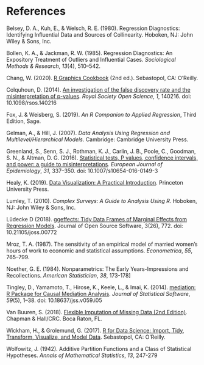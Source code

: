 # References

Belsey, D. A., Kuh, E., & Welsch, R. E. (1980). Regression Diagnostics: Identifying Influential Data and Sources of Collinearity. Hoboken, NJ: John Wiley & Sons, Inc.

Bollen, K. A., & Jackman, R. W. (1985). Regression Diagnostics: An Expository Treatment of Outliers and Influential Cases. *Sociological Methods & Research*, *13*(4), 510–542.

Chang, W. (2020). [R Graphics Cookbook](https://r-graphics.org/) (2nd ed.). Sebastopol, CA: O’Reilly.

Colquhoun, D. (2014). [An investigation of the false discovery rate and the misinterpretation of p-values](https://doi.org/10.1098/rsos.140216). *Royal Society Open Science*, *1*, 140216. doi: 10.1098/rsos.140216

Fox, J. & Weisberg, S. (2019). *An R Companion to Applied Regression*, Third Edition, Sage.

Gelman, A., & Hill, J. (2007). *Data Analysis Using Regression and Multilevel/Hierarchical Models*. Cambridge: Cambridge University Press.

Greenland, S., Senn, S. J., Rothman, K. J., Carlin, J. B., Poole, C., Goodman, S. N., & Altman, D. G. (2016). [Statistical tests, P values, confidence intervals, and power: a guide to misinterpretations](https://link.springer.com/article/10.1007/s10654-016-0149-3). *European Journal of Epidemiology*, *31*, 337–350. doi: 10.1007/s10654-016-0149-3

Healy, K. (2019). [Data Visualization: A Practical Introduction](https://socviz.co/). Princeton University Press.

Lumley, T. (2010). *Complex Surveys: A Guide to Analysis Using R.* Hoboken, NJ: John Wiley & Sons, Inc.

Lüdecke D (2018). [ggeffects: Tidy Data Frames of Marginal Effects from Regression Models](https://joss.theoj.org/papers/10.21105/joss.00772). Journal of Open Source Software, 3(26), 772. doi: 10.21105/joss.00772

Mroz, T. A. (1987). The sensitivity of an empirical model of married women's hours of work to economic and statistical assumptions. *Econometrica*, *55*, 765–799.

Noether, G. E. (1984). Nonparametrics: The Early Years-Impressions and Recollections. *American Statistician*, *38*, 173-178]

Tingley, D., Yamamoto, T., Hirose, K., Keele, L., & Imai, K. (2014). [mediation: R Package for Causal Mediation Analysis](https://www.jstatsoft.org/article/view/v059i05). *Journal of Statistical Software*, *59*(5), 1–38. doi: 10.18637/jss.v059.i05

Van Buuren, S. (2018). [Flexible Imputation of Missing Data (2nd Edition)](https://stefvanbuuren.name/fimd/). Chapman & Hall/CRC. Boca Raton, FL.

Wickham, H., & Grolemund, G. (2017). [R for Data Science: Import, Tidy, Transform, Visualize, and Model Data](http://r4ds.had.co.nz/). Sebastopol, CA: O’Reilly.

Wolfowitz, J. (1942). Additive Partition Functions and a Class of Statistical Hypotheses. *Annals of Mathematical Statistics*, *13*, 247-279
